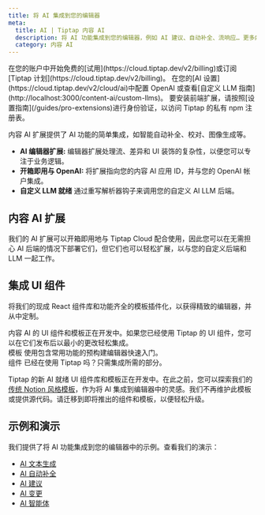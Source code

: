 ```yaml
---
title: 将 AI 集成到您的编辑器
meta:
  title: AI | Tiptap 内容 AI
  description: 将 AI 功能集成到您的编辑器，例如 AI 建议、自动补全、流响应… 更多内容请参见我们的文档。
  category: 内容 AI
---
```



<Requirements>
    <RequirementItem label="1. 激活试用或订阅">
        在您的账户中开始免费的[试用](https://cloud.tiptap.dev/v2/billing)或订阅[Tiptap 计划](https://cloud.tiptap.dev/v2/billing)。
    </RequirementItem>
    <RequirementItem label="2. 集成 AI 提供商">
        在您的[AI 设置](https://cloud.tiptap.dev/v2/cloud/ai)中配置 OpenAI 或查看[自定义 LLM 指南](http://localhost:3000/content-ai/custom-llms)。
    </RequirementItem>
    <RequirementItem label="3. 从私有注册表安装">
        要安装前端扩展，请按照[设置指南](/guides/pro-extensions)进行身份验证，以访问 Tiptap 的私有 npm 注册表。
    </RequirementItem>
</Requirements>

内容 AI 扩展提供了 AI 功能的简单集成，如智能自动补全、校对、图像生成等。

- **AI 编辑器扩展:** 编辑器扩展处理流、差异和 UI 装饰的复杂性，以便您可以专注于业务逻辑。
- **开箱即用与 OpenAI:** 将扩展指向您的内容 AI 应用 ID，并与您的 OpenAI 帐户集成。
- **自定义 LLM 就绪** 通过重写解析器钩子来调用您的自定义 AI LLM 后端。

## 内容 AI 扩展

我们的 AI 扩展可以开箱即用地与 Tiptap Cloud 配合使用，因此您可以在无需担心 AI 后端的情况下部署它们，但它们也可以轻松扩展，以与您的自定义后端和 LLM 一起工作。

<div className="grid sm:grid-cols-2 gap-5">
  <ProductCard
    title="AI 生成"
    description="使用您的自定义 LLM 或 OpenAI 进行行内内容生成和操作。"
    tags={['云', '本地']}
    documentationUrl="/content-ai/capabilities/generation/overview"
    icon={contentAIIcon.src}
  />
  <ProductCard
    title="AI 建议"
    description="在您的编辑器中显示校对建议。"
    tags={['测试版', '云', '本地']}
    documentationUrl="/content-ai/capabilities/suggestion/overview"
    icon={contentAIIcon.src}
  />
  <ProductCard
    title="AI 变更"
    description="审核 AI 生成的内容。"
    tags={['测试版']}
    documentationUrl="/content-ai/capabilities/changes/overview"
    icon={contentAIIcon.src}
  />
  <ProductCard
    title="AI 智能体"
    description="集成一个 AI 助手，能够根据用户定义的任务读取和编辑您的文档。"
    tags={['Beta', 'Cloud', 'On premises']}
    documentationUrl="/content-ai/capabilities/agent/overview"
    icon={contentAIIcon.src}
  />
</div>

## 集成 UI 组件

将我们的现成 React 组件库和功能齐全的模板插件化，以获得精致的编辑器，并从中定制。

<Callout title="内容 AI 组件即将推出" variant="hint">
    内容 AI 的 UI 组件和模板正在开发中。如果您已经使用 Tiptap 的 UI 组件，您可以在它们发布后以最小的更改轻松集成。
</Callout>

<div>
  <CardGrid.Wrapper>
    <CardGrid.Item asChild>
      <Link href="/ui-components/templates/simple-editor">
        <CardGrid.ItemImage
          asNextImage
          src={cardCoverSimpleEditorTemplate.src}
          width={cardCoverSimpleEditorTemplate.width}
          height={cardCoverSimpleEditorTemplate.height}
          alt="图片"
        />
        <div>
          <CardGrid.ItemTitle>模板</CardGrid.ItemTitle>
          <CardGrid.ItemParagraph>
            使用包含常用功能的预构建编辑器快速入门。
          </CardGrid.ItemParagraph>
        </div>
        <CardGrid.ItemFooter />
      </Link>
    </CardGrid.Item>
    <CardGrid.Item asChild>
      <Link href="/ui-components/components/overview">
        <CardGrid.ItemImage
          asNextImage
          src={cardCoverUIComponents.src}
          width={cardCoverUIComponents.width}
          height={cardCoverUIComponents.height}
          alt="图片"
        />
        <div>
          <CardGrid.ItemTitle>组件</CardGrid.ItemTitle>
          <CardGrid.ItemParagraph>
            已经在使用 Tiptap 吗？只需集成所需的部分。
          </CardGrid.ItemParagraph>
        </div>
        <CardGrid.ItemFooter />
      </Link>
    </CardGrid.Item>
  </CardGrid.Wrapper>
</div>

Tiptap 的新 AI 就绪 UI 组件库和模板正在开发中。在此之前，您可以探索我们的[传统 Notion 风格模板](https://templates.tiptap.dev/)，作为将 AI 集成到编辑器中的灵感。我们不再维护此模板或提供源代码。请迁移到即将推出的组件和模板，以便轻松升级。

## 示例和演示

我们提供了将 AI 功能集成到您的编辑器中的示例。查看我们的演示：

- [AI 文本生成](/content-ai/capabilities/generation/overview)
- [AI 自动补全](/content-ai/capabilities/generation/text-generation/autocompletion)
- [AI 建议](/content-ai/capabilities/suggestion/overview)
- [AI 变更](/content-ai/capabilities/changes/overview)
- [AI 智能体](/content-ai/capabilities/agent/overview)